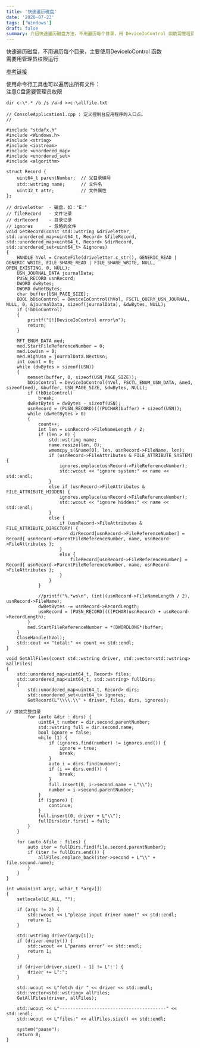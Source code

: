 ```yaml
---
title: '快速遍历磁盘'
date: '2020-07-23'
tags: ['Windows']
draft: false
summary: 介绍快速遍历磁盘方法，不用遍历每个目录，用 DeviceIoControl 函数需管理员权限，还可通过命令行工具“dir c:\*.* /b /s /a-d >>c:\allfile.txt”。给出 C++代码可遍历磁盘文件及目录信息。 
---
```


快速遍历磁盘，不用遍历每个目录，主要使用DeviceIoControl 函数  
需要用管理员权限运行

[参考链接](https://docs.microsoft.com/en-us/windows/win32/DevIO/calling-deviceiocontrol)  

使用命令行工具也可以遍历出所有文件：  
注意C盘需要管理员权限
```
dir c:\*.* /b /s /a-d >>c:\allfile.txt
```

```
// ConsoleApplication1.cpp : 定义控制台应用程序的入口点。
//

#include "stdafx.h"
#include <Windows.h>
#include <string>
#include <iostream>
#include <unordered_map>
#include <unordered_set>
#include <algorithm>

struct Record {
	uint64_t parentNumber;	// 父目录编号
	std::wstring name;		// 文件名
	uint32_t attr;			// 文件属性
};

// driveletter	- 磁盘，如："E:"
// fileRecord	- 文件记录
// dirRecord	- 目录记录
// ignores		- 忽略的文件
void GetRecord(const std::wstring &driveletter, std::unordered_map<uint64_t, Record> &fileRecord, std::unordered_map<uint64_t, Record> &dirRecord, std::unordered_set<uint64_t> &ignores)
{
	HANDLE hVol = CreateFile(driveletter.c_str(), GENERIC_READ | GENERIC_WRITE, FILE_SHARE_READ | FILE_SHARE_WRITE, NULL, OPEN_EXISTING, 0, NULL);
	USN_JOURNAL_DATA journalData;
	PUSN_RECORD usnRecord;
	DWORD dwBytes;
	DWORD dwRetBytes;
	char buffer[USN_PAGE_SIZE];
	BOOL bDioControl = DeviceIoControl(hVol, FSCTL_QUERY_USN_JOURNAL, NULL, 0, &journalData, sizeof(journalData), &dwBytes, NULL);
	if (!bDioControl)
	{
		printf("[!]DeviceIoControl error\n");
		return;
	}

	MFT_ENUM_DATA med;
	med.StartFileReferenceNumber = 0;
	med.LowUsn = 0;
	med.HighUsn = journalData.NextUsn;
	int count = 0;
	while (dwBytes > sizeof(USN))
	{
		memset(buffer, 0, sizeof(USN_PAGE_SIZE));
		bDioControl = DeviceIoControl(hVol, FSCTL_ENUM_USN_DATA, &med, sizeof(med), &buffer, USN_PAGE_SIZE, &dwBytes, NULL);
		if (!bDioControl)
			break;
		dwRetBytes = dwBytes - sizeof(USN);
		usnRecord = (PUSN_RECORD)(((PUCHAR)buffer) + sizeof(USN));
		while (dwRetBytes > 0)
		{
			count++;
			int len = usnRecord->FileNameLength / 2;
			if (len > 0) {
				std::wstring name;
				name.resize(len, 0);
				wmemcpy_s(&name[0], len, usnRecord->FileName, len);
				if (usnRecord->FileAttributes & FILE_ATTRIBUTE_SYSTEM) {
					ignores.emplace(usnRecord->FileReferenceNumber);
					std::wcout << "ignore system:" << name << std::endl;
				}
				else if (usnRecord->FileAttributes & FILE_ATTRIBUTE_HIDDEN) {
					ignores.emplace(usnRecord->FileReferenceNumber);
					std::wcout << "ignore hidden:" << name << std::endl;
				}
				else {
					if (usnRecord->FileAttributes & FILE_ATTRIBUTE_DIRECTORY) {
						dirRecord[usnRecord->FileReferenceNumber] = Record{ usnRecord->ParentFileReferenceNumber, name, usnRecord->FileAttributes };
					}
					else {
						fileRecord[usnRecord->FileReferenceNumber] = Record{ usnRecord->ParentFileReferenceNumber, name, usnRecord->FileAttributes };
					}
				}
			}

			//printf("%.*ws\n", (int)(usnRecord->FileNameLength / 2), usnRecord->FileName);
			dwRetBytes -= usnRecord->RecordLength;
			usnRecord = (PUSN_RECORD)(((PCHAR)usnRecord) + usnRecord->RecordLength);
		}
		med.StartFileReferenceNumber = *(DWORDLONG*)buffer;
	}
	CloseHandle(hVol);
	std::cout << "total:" << count << std::endl;
}

void GetAllFiles(const std::wstring driver, std::vector<std::wstring> &allFiles)
{
	std::unordered_map<uint64_t, Record> files;
	std::unordered_map<uint64_t, std::wstring> fullDirs;
	{
		std::unordered_map<uint64_t, Record> dirs;
		std::unordered_set<uint64_t> ignores;
		GetRecord(L"\\\\.\\" + driver, files, dirs, ignores);

// 拼装完整目录
		for (auto &dir : dirs) {
			uint64_t number = dir.second.parentNumber;
			std::wstring full = dir.second.name;
			bool ignore = false;
			while (1) {
				if (ignores.find(number) != ignores.end()) {
					ignore = true;
					break;
				}
				auto i = dirs.find(number);
				if (i == dirs.end()) {
					break;
				}
				full.insert(0, i->second.name + L"\\");
				number = i->second.parentNumber;
			}
			if (ignore) {
				continue;
			}
			full.insert(0, driver + L"\\");
			fullDirs[dir.first] = full;
		}
	}

	for (auto &file : files) {
		auto iter = fullDirs.find(file.second.parentNumber);
		if (iter != fullDirs.end()) {
			allFiles.emplace_back(iter->second + L"\\" + file.second.name);
		}
	}
}

int wmain(int argc, wchar_t *argv[])
{
	setlocale(LC_ALL, "");

	if (argc != 2) {
		std::wcout << L"please input driver name!" << std::endl;
		return 1;
	}

	std::wstring driver(argv[1]);
	if (driver.empty()) {
		std::wcout << L"params error" << std::endl;
		return 1;
	}

	if (driver[driver.size() - 1] != L':') {
		driver += L":";
	}

	std::wcout << L"fetch dir " << driver << std::endl;
	std::vector<std::wstring> allFiles;
	GetAllFiles(driver, allFiles);

	std::wcout << L"----------------------------------------" << std::endl;
	std::wcout << L"files:" << allFiles.size() << std::endl;

	system("pause");
    return 0;
}

```